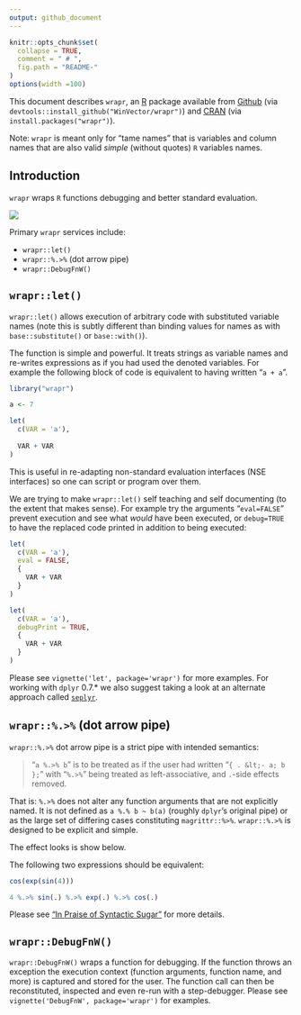 ```yaml
---
output: github_document
---
```



<!-- README.md is generated from README.Rmd. Please edit that file -->



```r
knitr::opts_chunk$set(
  collapse = TRUE,
  comment = " # ",
  fig.path = "README-"
)
options(width =100)
```

This document describes `wrapr`, an [R](https://cran.r-project.org) package available from [Github](https://github.com/WinVector/wrapr) (via `devtools::install_github("WinVector/wrapr")`) and  [CRAN](https://CRAN.R-project.org/) (via `install.packages("wrapr")`).

Note: `wrapr` is meant only for "tame names" that is variables and column names that are also valid *simple* (without quotes) `R` variables names.

## Introduction

`wrapr` wraps `R` functions debugging and better standard evaluation.


![](https://github.com/WinVector/wrapr/raw/master/tools/wraprs.png)


Primary `wrapr` services include:

 * `wrapr::let()`
 * `wrapr::%.>%` (dot arrow pipe)
 * `wrapr::DebugFnW()`

 
## `wrapr::let()`

`wrapr::let()` allows execution of arbitrary code with substituted variable names (note this is subtly different than binding values for names as with `base::substitute()` or `base::with()`). 

The function is simple and powerful.  It treats strings as variable names and re-writes expressions as if you had used the denoted variables.  For example the following block of code is equivalent to having written "`a + a`".

```r
library("wrapr")

a <- 7

let(
  c(VAR = 'a'),
  
  VAR + VAR
)
```

This is useful in re-adapting non-standard evaluation interfaces (NSE interfaces) so one can script or program over them.

We are trying to make `wrapr::let()` self teaching and self documenting (to the extent that makes sense).  For example try the arguments "`eval=FALSE`" prevent execution and see what *would* have been executed, or `debug=TRUE` to have the replaced code printed in addition to being executed:

```r
let(
  c(VAR = 'a'),
  eval = FALSE,
  {
    VAR + VAR
  }
)

let(
  c(VAR = 'a'),
  debugPrint = TRUE,
  {
    VAR + VAR
  }
)
```

Please see `vignette('let', package='wrapr')` for more examples.  For working with `dplyr` 0.7.* we also suggest taking a look at an alternate approach called [`seplyr`](https://github.com/WinVector/seplyr/blob/master/README.md).

## `wrapr::%.>%` (dot arrow pipe)

`wrapr::%.>%` dot arrow pipe is a strict pipe with intended semantics:


>  "`a %.>% b`" is to be treated
>  as if the user had written "`{ . &lt;- a; b };`"
>  with "`%.>%`" being treated as left-associative,
>  and `.`-side effects removed.

That is: `%.>%` does not alter any function arguments that are not explicitly named.  It is not defined as `a %.% b ~ b(a)` (roughly `dplyr`'s original pipe) or as the large set of differing cases constituting `magrittr::%>%`.  `wrapr::%.>%` is designed to be explicit and simple.

The effect looks is show below.

The following two expressions should be equivalent:

```r
cos(exp(sin(4)))

4 %.>% sin(.) %.>% exp(.) %.>% cos(.)
```

Please see ["In Praise of Syntactic Sugar"](http://www.win-vector.com/blog/2017/07/in-praise-of-syntactic-sugar/) for more details.


## `wrapr::DebugFnW()`

`wrapr::DebugFnW()` wraps a function for debugging.  If the function throws an exception the execution context (function arguments, function name, and more) is captured and stored for the user.  The function call can then be reconstituted, inspected and even re-run with a step-debugger.  Please see `vignette('DebugFnW', package='wrapr')` for examples.

